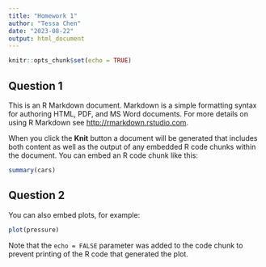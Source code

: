 ```yaml
---
title: "Homework 1"
author: "Tessa Chen"
date: "2023-08-22"
output: html_document
---
```


```r
knitr::opts_chunk$set(echo = TRUE)
```

## Question 1

This is an R Markdown document. Markdown is a simple formatting syntax for authoring HTML, PDF, and MS Word documents. For more details on using R Markdown see <http://rmarkdown.rstudio.com>.

When you click the **Knit** button a document will be generated that includes both content as well as the output of any embedded R code chunks within the document. You can embed an R code chunk like this:

```r
summary(cars)
```

## Question 2

You can also embed plots, for example:

```r
plot(pressure)
```

Note that the `echo = FALSE` parameter was added to the code chunk to prevent printing of the R code that generated the plot.
